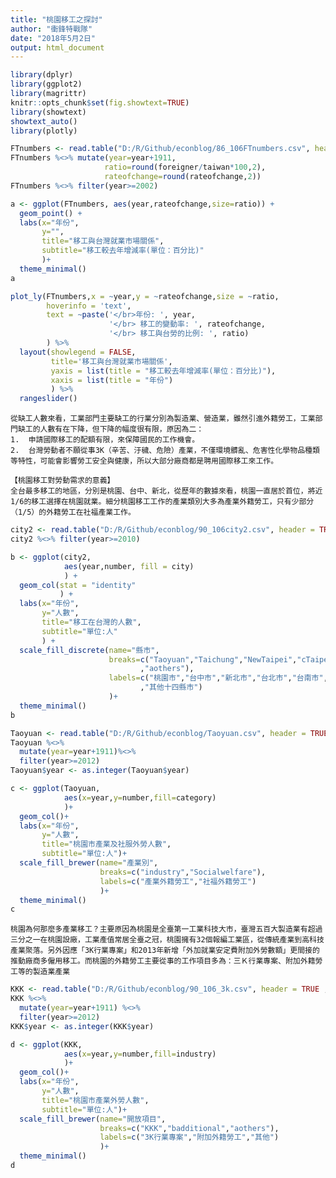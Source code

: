 ```yaml
---
title: "桃園移工之探討"
author: "衝鋒特戰隊"
date: "2018年5月2日"
output: html_document
---
```


```r
library(dplyr)
library(ggplot2)
library(magrittr)
knitr::opts_chunk$set(fig.showtext=TRUE)
library(showtext)
showtext_auto()
library(plotly)
```

```r
FTnumbers <- read.table("D:/R/Github/econblog/86_106FTnumbers.csv", header = TRUE , sep = ",")
FTnumbers %<>% mutate(year=year+1911,
                     ratio=round(foreigner/taiwan*100,2),
                     rateofchange=round(rateofchange,2))
FTnumbers %<>% filter(year>=2002)
```

```r
a <- ggplot(FTnumbers, aes(year,rateofchange,size=ratio)) +
  geom_point() +
  labs(x="年份",
       y="",
       title="移工與台灣就業市場關係",
       subtitle="移工較去年增減率(單位：百分比)"
       )+
  theme_minimal()
a
```
```r
plot_ly(FTnumbers,x = ~year,y = ~rateofchange,size = ~ratio,
        hoverinfo = 'text',
        text = ~paste('</br>年份: ', year,
                      '</br> 移工的變動率: ', rateofchange,
                      '</br> 移工與台勞的比例: ', ratio)
        ) %>% 
  layout(showlegend = FALSE,
         title='移工與台灣就業市場關係',
         yaxis = list(title = "移工較去年增減率(單位：百分比)"),
         xaxis = list(title = "年份")
         ) %>%
  rangeslider()
```
```
從缺工人數來看，工業部門主要缺工的行業分別為製造業、營造業，雖然引進外籍勞工，工業部門缺工的人數有在下降，但下降的幅度很有限，原因為二：
1.	申請國際移工的配額有限，來保障國民的工作機會。
2.	台灣勞動者不願從事3K（辛苦、汙穢、危險）產業，不僅環境髒亂、危害性化學物品種類等特性，可能會影響勞工安全與健康，所以大部分廠商都是聘用國際移工來工作。
```
```
【桃園移工對勞動需求的意義】
全台最多移工的地區，分別是桃園、台中、新北，從歷年的數據來看，桃園一直居於首位，將近1/6的移工選擇在桃園就業。細分桃園移工工作的產業類別大多為產業外籍勞工，只有少部分（1/5）的外籍勞工在社福產業工作。
```
```r
city2 <- read.table("D:/R/Github/econblog/90_106city2.csv", header = TRUE , sep = ",")
city2 %<>% filter(year>=2010)
```
```r
b <- ggplot(city2,
            aes(year,number, fill = city)
            ) +
  geom_col(stat = "identity"
           ) +
  labs(x="年份",
       y="人數",
       title="移工在台灣的人數",
       subtitle="單位:人"
       ) +
  scale_fill_discrete(name="縣市",
                      breaks=c("Taoyuan","Taichung","NewTaipei","cTaipei","cTainan","Kaohsiung"
                             ,"aothers"),
                      labels=c("桃園市","台中市","新北市","台北市","台南市","高雄市"
                             ,"其他十四縣市")
                      )+
  theme_minimal()
b
```
```r
Taoyuan <- read.table("D:/R/Github/econblog/Taoyuan.csv", header = TRUE , sep = ",")
Taoyuan %<>%
  mutate(year=year+1911)%<>%
  filter(year>=2012)
Taoyuan$year <- as.integer(Taoyuan$year)
```
```r
c <- ggplot(Taoyuan,
            aes(x=year,y=number,fill=category)
            )+
  geom_col()+
  labs(x="年份",
       y="人數",
       title="桃園市產業及社服外勞人數",
       subtitle="單位:人")+
  scale_fill_brewer(name="產業別",
                    breaks=c("industry","Socialwelfare"),
                    labels=c("產業外籍勞工","社福外籍勞工")
                    )+
  theme_minimal()
c
```
```
桃園為何那麼多產業移工？主要原因為桃園是全臺第一工業科技大市，臺灣五百大製造業有超過三分之一在桃園設廠，工業產值常居全臺之冠，桃園擁有32個報編工業區，從傳統產業到高科技產業聚落。另外因應「3K行業專案」和2013年新增「外加就業安定費附加外勞數額」更間接的推動廠商多僱用移工。而桃園的外籍勞工主要從事的工作項目多為：三Ｋ行業專案、附加外籍勞工等的製造業產業
```
```r
KKK <- read.table("D:/R/Github/econblog/90_106_3k.csv", header = TRUE , sep = ",")
KKK %<>%
  mutate(year=year+1911) %<>%
  filter(year>=2012)
KKK$year <- as.integer(KKK$year)
```
```r
d <- ggplot(KKK,
            aes(x=year,y=number,fill=industry)
            )+
  geom_col()+
  labs(x="年份",
       y="人數",
       title="桃園市產業外勞人數",
       subtitle="單位:人")+
  scale_fill_brewer(name="開放項目",
                    breaks=c("KKK","badditional","aothers"),
                    labels=c("3K行業專案","附加外籍勞工","其他")
                    )+
  theme_minimal()
d
```